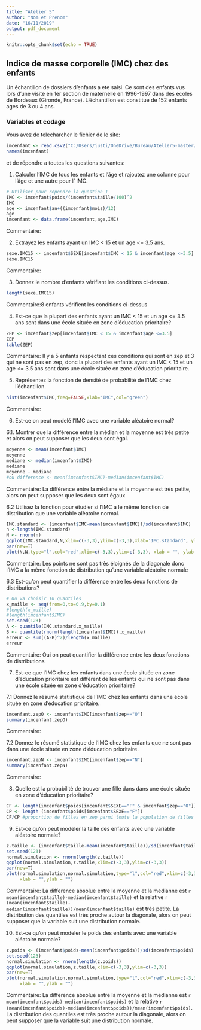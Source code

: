 ---
title: "Atelier 5"
author: "Nom et Prenom"
date: "16/11/2019"
output: pdf_document
---

```{r setup, include=FALSE}
knitr::opts_chunk$set(echo = TRUE)
```

## Indice de masse corporelle (IMC) chez des enfants

Un échantillon de dossiers d'enfants a ete saisi. Ce sont des enfants vus lors
d'une visite en 1er section de maternelle en 1996-1997 dans des ecoles de 
Bordeaux (Gironde, France). L’échantillon est constitue de 152 enfants ages de 3
ou 4 ans. 

### Variables et codage

\begin{tabular}{|l|c|c|}
\hline
Description & Unite ou Codage & Variable \\
\hline
Sexe & \texttt{F} pour fille ; \texttt{G} pour garcon & \texttt{SEXE} \\
\hline
Ecole située en zone d'education prioritaire & \texttt{O} pour oui; \texttt{N} pour non & \texttt{zep} \\
\hline
Poids & \texttt{Kg} (arrondi à 100g près) & \texttt{poids} \\
\hline
Âge à la date de la visite & Années & \texttt{an} \\
\hline
Âge à la date de la visite & Mois & \texttt{mois} \\
\hline
Taille & Cm  (arrondi à 0.5cm près) & \texttt{taille} \\
\hline
\end{tabular}

Vous avez de telecharcher le fichier \texttt{imcenfant.csv} de le site:

\url{https://github.com/afalco/Atelier5/}



```{r}
imcenfant <- read.csv2("C:/Users/justi/OneDrive/Bureau/Atelier5-master/imcenfant.csv")
names(imcenfant)
```

et de répondre a toutes les questions suivantes:


 1. Calculer l'IMC de tous les enfants et l'âge et rajoutez une colonne pour l'âge et une autre pour l' IMC.
 
```{r}
# Utiliser pour repondre la question 1
IMC <- imcenfant$poids/(imcenfant$taille/100)^2
IMC
age <- imcenfant$an+((imcenfant$mois)/12)
age
imcenfant <- data.frame(imcenfant,age,IMC)
```

Commentaire:

 2. Extrayez les enfants ayant un IMC < 15 et un age <= 3.5 ans.
 
```{r}
sexe.IMC15 <- imcenfant$SEXE[imcenfant$IMC < 15 & imcenfant$age <=3.5]
sexe.IMC15
```

Commentaire:

 3. Donnez le nombre d'enfants vérifiant les conditions ci-dessus.
 
```{r}
length(sexe.IMC15)
```
 
Commentaire:8 enfants vérifient les conditions ci-dessus

 4. Est-ce que la plupart des enfants ayant un IMC < 15 et un age <= 3.5 ans sont dans une école située en zone d’éducation prioritaire?
 
```{r}
ZEP <- imcenfant$zep[imcenfant$IMC < 15 & imcenfant$age <=3.5]
ZEP
table(ZEP)
```
 
 Commentaire: Il y a 5 enfants respectant ces conditions qui sont en zep et 3 qui ne sont pas en zep, donc la plupart des enfants ayant un IMC < 15 et un age <= 3.5 ans sont dans une école située en zone d’éducation prioritaire.

 5. Représentez la fonction de densité de probabilité de l'IMC chez l'échantillon.
 
```{r}
hist(imcenfant$IMC,freq=FALSE,xlab="IMC",col="green")
```
 
 Commentaire:


  6. Est-ce on peut modelé l'IMC avec une variable aléatoire normal?

6.1. Montrer que la différence entre la médian et la moyenne est très petite et alors on peut supposer que les deux sont égal.  
    
```{r}
moyenne <- mean(imcenfant$IMC)
moyenne
mediane <- median(imcenfant$IMC)
mediane
moyenne - mediane
#ou difference <- mean(imcenfant$IMC)-median(imcenfant$IMC)
```
 
Commentaire: La différence entre la médiane et la moyenne est très petite, alors on peut supposer que les deux sont égaux



6.2 Utilisez la fonction \texttt{qqplot()} pour étudier si l'IMC a le même fonction de distribution que une variable alèatoire normal. 
  
```{r}
IMC.standard <- (imcenfant$IMC-mean(imcenfant$IMC))/sd(imcenfant$IMC)
n <-length(IMC.standard)
N <- rnorm(n)
qqplot(IMC.standard,N,xlim=c(-3,3),ylim=c(-3,3),xlab='IMC.standard', ylab = 'Normal')
par(new=T)
plot(N,N,type="l",col="red",xlim=c(-3,3),ylim=c(-3,3), xlab = "", ylab = "")

```
  
Commentaire: Les points ne sont pas très éloignés de la diagonale donc l'IMC a la même fonction de distribution qu'une variable aléatoire normale

  
6.3 Est-qu'on peut quantifier la différence entre les deux fonctions de distributions?
  
```{r}
# On va choisir 10 quantiles
x_maille <- seq(from=0,to=0.9,by=0.1)
#length(x_maille)
#length(imcenfant$IMC)
set.seed(123)
A <- quantile(IMC.standard,x_maille)
B <- quantile(rnorm(length(imcenfant$IMC)),x_maille)
erreur <- sum((A-B)^2)/length(x_maille)
erreur
```
Commentaire: Oui on peut quantifier la différence entre les deux fonctions de distributions

 
 7. Est-ce que l'IMC chez les enfants dans une école située en zone d’éducation prioritaire est différent de les enfants qui ne sont pas dans une école située en zone d’éducation prioritaire?
 
7.1 Donnez le résumé statistique de l'IMC chez les enfants dans une école située en zone d’éducation prioritaire.

```{r}
imcenfant.zepO <- imcenfant$IMC[imcenfant$zep=="O"]
summary(imcenfant.zepO)
```

Commentaire:
 
7.2 Donnez le résumé statistique de l'IMC chez les enfants que ne sont pas dans une école située en zone d’éducation prioritaire. 

```{r}
imcenfant.zepN <- imcenfant$IMC[imcenfant$zep=="N"]
summary(imcenfant.zepN)
```
 
 Commentaire:


  8. Quelle est la probabilité de trouver une fille dans dans une école située en zone d’éducation prioritaire?
  
```{r}
CF <- length(imcenfant$poids[imcenfant$SEXE=="F" & imcenfant$zep=="O"])
CP <- length (imcenfant$poids[imcenfant$SEXE=="F"])
CF/CP #proportion de filles en zep parmi toute la population de filles
```

  9. Est-ce qu'on peut modeler la taille des enfants avec une variable aléatoire normale?
  
```{r}
z.taille <- (imcenfant$taille-mean(imcenfant$taille))/sd(imcenfant$taille)
set.seed(123)
normal.simulation <- rnorm(length(z.taille))
qqplot(normal.simulation,z.taille,xlim=c(-3,3),ylim=c(-3,3))
par(new=T)
plot(normal.simulation,normal.simulation,type="l",col="red",xlim=c(-3,3),ylim=c(-3,3),
     xlab = "",ylab = "")
```
  
  Commentaire: La difference absolue entre la moyenne et la medianne est `r mean(imcenfant$taille)-median(imcenfant$taille)` et la relative `r (mean(imcenfant$taille)-median(imcenfant$taille))/mean(imcenfant$taille)` est très petite. La distribution des quantiles est très proche autour la diagonale, alors on peut supposer que la variable \texttt{taille} suit une distribution normale.
  
  10. Est-ce qu'on peut modeler le poids des enfants avec une variable aléatoire normale?

```{r}
z.poids <- (imcenfant$poids-mean(imcenfant$poids))/sd(imcenfant$poids)
set.seed(123)
normal.simulation <- rnorm(length(z.poids))
qqplot(normal.simulation,z.taille,xlim=c(-3,3),ylim=c(-3,3))
par(new=T)
plot(normal.simulation,normal.simulation,type="l",col="red",xlim=c(-3,3),ylim=c(-3,3),
     xlab = "",ylab = "")
```

  Commentaire: La difference absolue entre la moyenne et la medianne est `r mean(imcenfant$poids)-median(imcenfant$poids)` et la relative `r (mean(imcenfant$poids)-median(imcenfant$poids))/mean(imcenfant$poids)`. La distribution des quantiles est très proche autour la diagonale, alors on peut supposer que la variable \texttt{poids} suit une distribution normale.